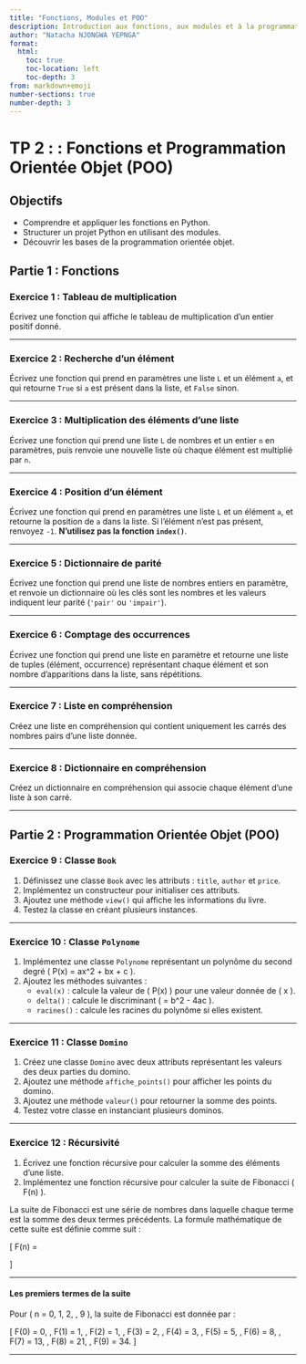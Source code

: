 ```yaml
---
title: "Fonctions, Modules et POO"
description: Introduction aux fonctions, aux modules et à la programmation orientée objet (POO) en Python
author: "Natacha NJONGWA YEPNGA"
format: 
  html:
    toc: true
    toc-location: left
    toc-depth: 3
from: markdown+emoji
number-sections: true
number-depth: 3
---
```



# TP 2 : : Fonctions et Programmation Orientée Objet (POO)

## Objectifs
- Comprendre et appliquer les fonctions en Python.
- Structurer un projet Python en utilisant des modules.
- Découvrir les bases de la programmation orientée objet.

## Partie 1 : Fonctions

### Exercice 1 : Tableau de multiplication
Écrivez une fonction qui affiche le tableau de multiplication d’un entier positif donné.

---

### Exercice 2 : Recherche d’un élément
Écrivez une fonction qui prend en paramètres une liste `L` et un élément `a`, et qui retourne `True` si `a` est présent dans la liste, et `False` sinon.

---

### Exercice 3 : Multiplication des éléments d’une liste
Écrivez une fonction qui prend une liste `L` de nombres et un entier `n` en paramètres, puis renvoie une nouvelle liste où chaque élément est multiplié par `n`.

---

### Exercice 4 : Position d’un élément
Écrivez une fonction qui prend en paramètres une liste `L` et un élément `a`, et retourne la position de `a` dans la liste. Si l'élément n'est pas présent, renvoyez `-1`. **N'utilisez pas la fonction `index()`**.

---

### Exercice 5 : Dictionnaire de parité
Écrivez une fonction qui prend une liste de nombres entiers en paramètre, et renvoie un dictionnaire où les clés sont les nombres et les valeurs indiquent leur parité (`'pair'` ou `'impair'`).

---

### Exercice 6 : Comptage des occurrences
Écrivez une fonction qui prend une liste en paramètre et retourne une liste de tuples (élément, occurrence) représentant chaque élément et son nombre d’apparitions dans la liste, sans répétitions.

---

### Exercice 7 : Liste en compréhension
Créez une liste en compréhension qui contient uniquement les carrés des nombres pairs d'une liste donnée.

---

### Exercice 8 : Dictionnaire en compréhension
Créez un dictionnaire en compréhension qui associe chaque élément d'une liste à son carré.

---

## Partie 2 : Programmation Orientée Objet (POO)

### Exercice 9 : Classe `Book`
1. Définissez une classe `Book` avec les attributs : `title`, `author` et `price`.
2. Implémentez un constructeur pour initialiser ces attributs.
3. Ajoutez une méthode `view()` qui affiche les informations du livre.
4. Testez la classe en créant plusieurs instances.

---

### Exercice 10 : Classe `Polynome`
1. Implémentez une classe `Polynome` représentant un polynôme du second degré \( P(x) = ax^2 + bx + c \).
2. Ajoutez les méthodes suivantes :
   - `eval(x)` : calcule la valeur de \( P(x) \) pour une valeur donnée de \( x \).
   - `delta()` : calcule le discriminant \( \Delta = b^2 - 4ac \).
   - `racines()` : calcule les racines du polynôme si elles existent.

---

### Exercice 11 : Classe `Domino`
1. Créez une classe `Domino` avec deux attributs représentant les valeurs des deux parties du domino.
2. Ajoutez une méthode `affiche_points()` pour afficher les points du domino.
3. Ajoutez une méthode `valeur()` pour retourner la somme des points.
4. Testez votre classe en instanciant plusieurs dominos.

---

### Exercice 12 : Récursivité
1. Écrivez une fonction récursive pour calculer la somme des éléments d’une liste.
2. Implémentez une fonction récursive pour calculer la suite de Fibonacci \( F(n) \).

La suite de Fibonacci est une série de nombres dans laquelle chaque terme est la somme des deux termes précédents. La formule mathématique de cette suite est définie comme suit :

\[
F(n) =
\begin{cases} 
0 & \text{si } n = 0, \\
1 & \text{si } n = 1, \\
F(n-1) + F(n-2) & \text{si } n > 1.
\end{cases}
\]

---

#### Les premiers termes de la suite
Pour \( n = 0, 1, 2, \ldots, 9 \), la suite de Fibonacci est donnée par :

\[
F(0) = 0, \, F(1) = 1, \, F(2) = 1, \, F(3) = 2, \, F(4) = 3, \, F(5) = 5, \, F(6) = 8, \, F(7) = 13, \, F(8) = 21, \, F(9) = 34.
\]

---



